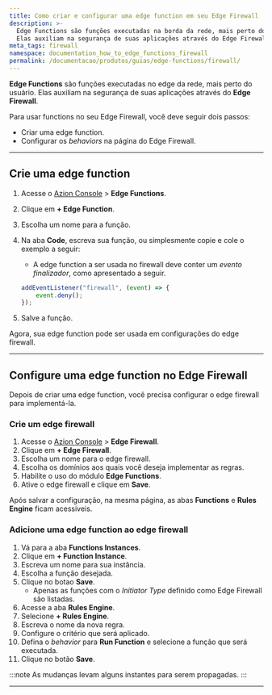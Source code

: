 ```yaml
---
title: Como criar e configurar uma edge function em seu Edge Firewall
description: >-
  Edge Functions são funções executadas na borda da rede, mais perto do usuário.
  Elas auxiliam na segurança de suas aplicações através do Edge Firewall.
meta_tags: firewall
namespace: documentation_how_to_edge_functions_firewall
permalink: /documentacao/produtos/guias/edge-functions/firewall/
---
```



<InterfaceNote />

**Edge Functions** são funções executadas no edge da rede, mais perto do usuário. Elas auxiliam na segurança de suas aplicações através do **Edge Firewall**.

Para usar functions no seu Edge Firewall, você deve seguir dois passos: 

- Criar uma edge function.
- Configurar os *behaviors* na página do Edge Firewall.

---

## Crie uma edge function

1. Acesse o [Azion Console](/pt-br/documentacao/produtos/guias/como-acessar-o-azion-console/) > **Edge Functions**.
2. Clique em **+ Edge Function**.
3. Escolha um nome para a função.
4. Na aba **Code**, escreva sua função, ou simplesmente copie e cole o exemplo a seguir: 
    - A edge function a ser usada no firewall deve conter um *evento finalizador*, como apresentado a seguir.

    ```js
    addEventListener("firewall", (event) => {
        event.deny();
    });
    ```

5. Salve a função.

Agora, sua edge function pode ser usada em configurações do edge firewall.

---

## Configure uma edge function no Edge Firewall

Depois de criar uma edge function, você precisa configurar o edge firewall para implementá-la.

### Crie um edge firewall

1. Acesse o [Azion Console](/pt-br/documentacao/produtos/guias/como-acessar-o-azion-console/) > **Edge Firewall**.
2. Clique em **+ Edge Firewall**.
3. Escolha um nome para o edge firewall.
4. Escolha os domínios aos quais você deseja implementar as regras.
5. Habilite o uso do módulo **Edge Functions**.
6. Ative o edge firewall e clique em **Save**.

Após salvar a configuração, na mesma página, as abas **Functions** e **Rules Engine** ficam acessiveis.

### Adicione uma edge function ao edge firewall

1. Vá para a aba **Functions Instances**.
2. Clique em **+ Function Instance**.
3. Escreva um nome para sua instância.
4. Escolha a função desejada.
5. Clique no botao **Save**.
    - Apenas as funções com o *Initiator Type* definido como Edge Firewall são listadas.
6. Acesse a aba **Rules Engine**.
7. Selecione **+ Rules Engine**.
8. Escreva o nome da nova regra.
9. Configure o critério que será aplicado.
10. Defina o *behavior* para **Run Function** e selecione a função que será executada.
11. Clique no botão **Save**.

:::note
As mudanças levam alguns instantes para serem propagadas.
:::

---